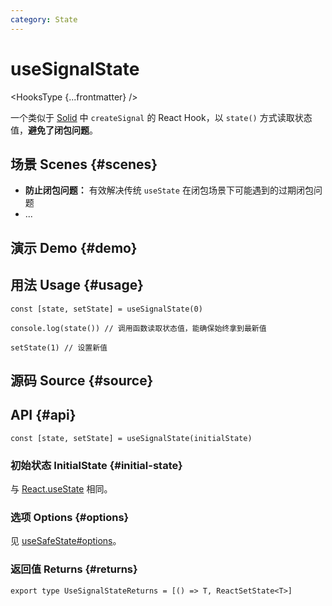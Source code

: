 ```yaml
---
category: State
---
```


# useSignalState


<HooksType {...frontmatter} />

一个类似于 [Solid](https://www.solidjs.com) 中 `createSignal` 的 React Hook，以 `state()` 方式读取状态值，**避免了闭包问题**。

## 场景 Scenes \{#scenes}

- **防止闭包问题：** 有效解决传统 `useState` 在闭包场景下可能遇到的过期闭包问题
- ...

## 演示 Demo \{#demo}


<App />

## 用法 Usage \{#usage}

```tsx
const [state, setState] = useSignalState(0)

console.log(state()) // 调用函数读取状态值，能确保始终拿到最新值

setState(1) // 设置新值
```

## 源码 Source \{#source}


<Source />

## API \{#api}

```tsx
const [state, setState] = useSignalState(initialState)
```

### 初始状态 InitialState \{#initial-state}

与 [React.useState](https://react.dev/reference/react/useState) 相同。

### 选项 Options \{#options}

见 [useSafeState#options](/reference/use-safe-state/#options)。

### 返回值 Returns \{#returns}

```tsx
export type UseSignalStateReturns = [() => T, ReactSetState<T>]
```
